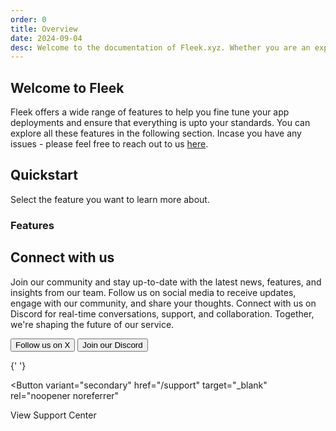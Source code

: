 ```yaml
---
order: 0
title: Overview
date: 2024-09-04
desc: Welcome to the documentation of Fleek.xyz. Whether you are an expert or an absolute beginner, you'll find your answers here.
---
```



## Welcome to Fleek

Fleek offers a wide range of features to help you fine tune your app deployments and ensure that everything is upto your standards. You can explore all these features in the following section. Incase you have any issues - please feel free to reach out to us [here](https://discord.gg/fleek).

<div className="my-12 bg-gray-dark-6 p-[1px]" />

## Quickstart

Select the feature you want to learn more about.

### Features

<div className='grid grid-cols-1 lg:grid-cols-2 gap-12 mb-12'>

<DocIntroCard title="Projects" href="/docs/other_features/projects" />
<DocIntroCard title="Deployments" href="/docs/other_features/deployments" />
<DocIntroCard title="Git Integrations" href="/docs/other_features/git_integrations" />
<DocIntroCard title="Domains" href="/docs/other_features/domains" />
<DocIntroCard title="Security with 2FA" href="/docs/other_features/security-with-2fa" />
<DocIntroCard title="Gateways" href="/docs/other_features/gateways" />
<DocIntroCard title="Personal Access Token" href="/docs/other_features/pat" />
<DocIntroCard title="Accounts" href="/docs/other_features/accounts" />
<DocIntroCard title="Applications" href="/docs/other_features/applications" />
<DocIntroCard title="Billing" href="/docs/other_features/billing" />
</div>

<div className="my-12 bg-gray-dark-6 p-[1px]" />

## Connect with us

Join our community and stay up-to-date with the latest news, features, and insights from our team. Follow us on social media to receive updates, engage with our community, and share your thoughts. Connect with us on Discord for real-time conversations, support, and collaboration. Together, we're shaping the future of our service.

<div className="justify-left mb-32 mt-12 flex flex-col gap-16 sm:flex-row">
  <Button
    variant="secondary"
    href="https://x.com/fleek"
    target="_blank"
    rel="noopener noreferrer"
  >
    Follow us on X
  </Button>
  <Button
    variant="secondary"
    href="https://discord.gg/fleek"
    target="_blank"
    rel="noopener noreferrer"
  >
    Join our Discord
  </Button>

{' '}

<Button
  variant="secondary"
  href="/support"
  target="_blank"
  rel="noopener noreferrer"
>
  View Support Center
</Button>

</div>
